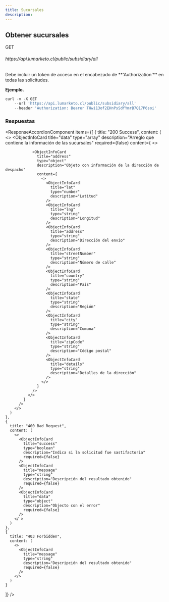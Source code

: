 ```yaml
---
title: Sucursales
description:
---
```



## Obtener sucursales

<div style={{ display: "flex", alignItems: "center", marginTop: 20 }}>
  <div
    style={{
      display: "inline-flex",
      flexDirection: "row",
      backgroundColor: "green",
      border: "none",
      cursor: "default",
      height: "20px",
      outline: "none",
      padding: 0,
      fontSize: "10px",
      fontFamily: "Open Sans, sans-serif",
      whiteSpace: "nowrap",
      alignItems: "center",
      borderRadius: "16px",
      verticalAlign: "middle",
      textDecoration: "none",
      justifyContent: "center",
      width: "auto",
    }}
  >
    <div
      style={{
        cursor: "inherit",
        display: "flex",
        alignItems: "center",
        userSelect: "none",
        whiteSpace: "nowrap",
        paddingLeft: "12px",
        paddingRight: "12px",
        fontWeight: 600,
        color: "#fff",
      }}
    >
      GET
    </div>
  </div>
  <h6
    style={{ fontSize: 14, height: 30, marginLeft: 5, textDecoration: "none" }}
  >
    https://api.lumarketo.cl/public/subsidiary/all
  </h6>
</div>
Debe incluir un token de acceso en el encabezado de **'Authorization'** en todas
las solicitudes.

**Ejemplo.**

```ts showLineNumbers /appDir: true/
curl -v -X GET
    --url 'https://api.lumarketo.cl/public/subsidiary/all'
    --header 'Authorization: Bearer THwi13of2EHnPsSdfYmrB7Q17P6soi'
```

### Respuestas

<ResponseAccordionComponent
  items={[
    {
      title: "200 Success",
      content: (
        <>
          <ObjectInfoCard
            title="success"
            type="boolean"
            description="Indica si la solicitud fue sastifactoria"
            required={false}
          />
          <ObjectInfoCard
            title="message"
            type="string"
            description="Descripción del resultado obtenido"
            required={false}
          />
          <ObjectInfoCard
            title="data"
            type="array"
            description="Arreglo que contiene la información de las sucursales"
            required={false}
            content={
              <>
                <ObjectInfoCard
                  title="name"
                  type="string"
                  description="Nombre de la sucursal"
                />
                <ObjectInfoCard
                  title="manager"
                  type="string"
                  description="Nombre del encargado"
                />
                <ObjectInfoCard
                  title="tlf"
                  type="string"
                  description="Número de teléfono del encargado"
                />
                <ObjectInfoCard
                  title="id"
                  type="string"
                  description="ID de la sucursal"
                />
                <ObjectInfoCard
                  title="isOpen"
                  type="boolean"
                  description="Indica si la sucursal esta abierta"
                />
                <ObjectInfoCard
                  title="updatedDate"
                  type="string"
                  description="Fecha de la última actualización"
                />

                <ObjectInfoCard
                  title="address"
                  type="object"
                  description="Objeto con información de la dirección de despacho"
                  content={
                    <>
                      <ObjectInfoCard
                        title="lat"
                        type="number"
                        description="Latitud"
                      />
                      <ObjectInfoCard
                        title="lng"
                        type="string"
                        description="Longitud"
                      />
                      <ObjectInfoCard
                        title="address"
                        type="string"
                        description="Dirección del envío"
                      />
                      <ObjectInfoCard
                        title="streetNumber"
                        type="string"
                        description="Número de calle"
                      />
                      <ObjectInfoCard
                        title="country"
                        type="string"
                        description="País"
                      />
                      <ObjectInfoCard
                        title="state"
                        type="string"
                        description="Región"
                      />
                      <ObjectInfoCard
                        title="city"
                        type="string"
                        description="Comuna"
                      />
                      <ObjectInfoCard
                        title="zipCode"
                        type="string"
                        description="Código postal"
                      />
                      <ObjectInfoCard
                        title="details"
                        type="string"
                        description="Detalles de la dirección"
                      />
                    </>
                  }
                />
              </>
            }
          />
        </>
      )
    },
    {
      title: "400 Bad Request",
      content: (
        <>
          <ObjectInfoCard
            title="success"
            type="boolean"
            description="Indica si la solicitud fue sastifactoria"
            required={false}
          />
          <ObjectInfoCard
            title="message"
            type="string"
            description="Descripción del resultado obtenido"
            required={false}
          />
          <ObjectInfoCard
            title="data"
            type="object"
            description="Objecto con el error"
            required={false}
          />
        </ >
      )
    },
    {
      title: "403 Forbidden",
      content: (
        <>
          <ObjectInfoCard
            title="message"
            type="string"
            description="Descripción del resultado obtenido"
            required={false}
          />
        </>
      )
    }
]}
/>
